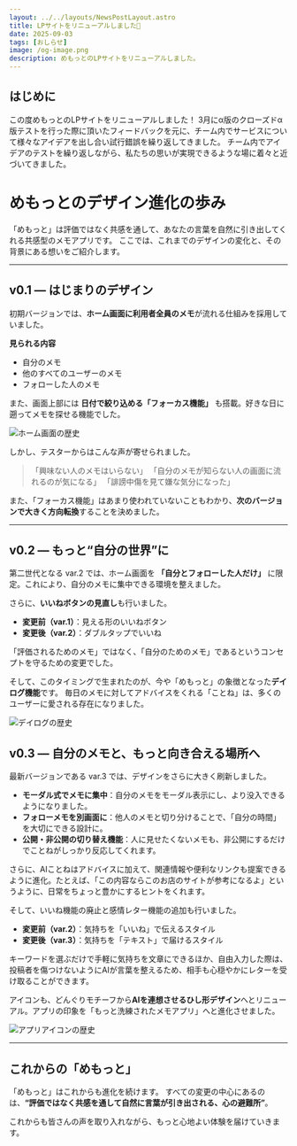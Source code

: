 ```yaml
---
layout: ../../layouts/NewsPostLayout.astro
title: LPサイトをリニューアルしました🎉
date: 2025-09-03
tags: [おしらせ]
image: /og-image.png
description: めもっとのLPサイトをリニューアルしました。
---
```


## はじめに
この度めもっとのLPサイトをリニューアルしました！
3月にα版のクローズドα版テストを行った際に頂いたフィードバックを元に、チーム内でサービスについて様々なアイデアを出し合い試行錯誤を繰り返してきました。
チーム内でアイデアのテストを繰り返しながら、私たちの思いが実現できるような場に着々と近づいてきました。

# めもっとのデザイン進化の歩み

「めもっと」は評価ではなく共感を通して、あなたの言葉を自然に引き出してくれる共感型のメモアプリです。
ここでは、これまでのデザインの変化と、その背景にある想いをご紹介します。

---

## v0.1 ― はじまりのデザイン

初期バージョンでは、**ホーム画面に利用者全員のメモ**が流れる仕組みを採用していました。

**見られる内容**

  * 自分のメモ
  * 他のすべてのユーザーのメモ
  * フォローした人のメモ

また、画面上部には **日付で絞り込める「フォーカス機能」** も搭載。好きな日に遡ってメモを探せる機能でした。

![ホーム画面の歴史](/news/2025-09-03-1/20250903-homehistory.png)

しかし、テスターからはこんな声が寄せられました。

> 「興味ない人のメモはいらない」
> 「自分のメモが知らない人の画面に流れるのが気になる」
> 「誹謗中傷を見て嫌な気分になった」

また、「フォーカス機能」はあまり使われていないこともわかり、**次のバージョンで大きく方向転換**することを決めました。

---

## v0.2 ― もっと“自分の世界”に

第二世代となる var.2 では、ホーム画面を **「自分とフォローした人だけ」** に限定。これにより、自分のメモに集中できる環境を整えました。

さらに、**いいねボタンの見直し**も行いました。

* **変更前（var.1）**：見える形のいいねボタン
* **変更後（var.2）**：ダブルタップでいいね

「評価されるためのメモ」ではなく、「自分のためのメモ」であるというコンセプトを守るための変更でした。

そして、このタイミングで生まれたのが、今や「めもっと」の象徴となった**デイログ機能**です。
毎日のメモに対してアドバイスをくれる「ことね」は、多くのユーザーに愛される存在になりました。

![デイログの歴史](/news/2025-09-03-1/20250903-dayloghistory.png)

## v0.3 ― 自分のメモと、もっと向き合える場所へ

最新バージョンである var.3 では、デザインをさらに大きく刷新しました。

* **モーダル式でメモに集中**：自分のメモをモーダル表示にし、より没入できるようになりました。
* **フォローメモを別画面に**：他人のメモと切り分けることで、「自分の時間」を大切にできる設計に。
* **公開・非公開の切り替え機能**：人に見せたくないメモも、非公開にするだけでことねがしっかり反応してくれます。

さらに、AIことねはアドバイスに加えて、関連情報や便利なリンクも提案できるように進化。たとえば、「この内容ならこのお店のサイトが参考になるよ」というように、日常をちょっと豊かにするヒントをくれます。

そして、いいね機能の廃止と感情レター機能の追加も行いました。

* **変更前（var.2）**：気持ちを「いいね」で伝えるスタイル
* **変更後（var.3）**：気持ちを「テキスト」で届けるスタイル

キーワードを選ぶだけで手軽に気持ちを文章にできるほか、自由入力した際は、投稿者を傷つけないようにAIが言葉を整えるため、相手も心穏やかにレターを受け取ることができます。

アイコンも、どんぐりモチーフから**AIを連想させるひし形デザイン**へとリニューアル。アプリの印象を「もっと洗練されたメモアプリ」へと進化させました。

![アプリアイコンの歴史](/news/2025-09-03-1/20250903-apphistory.png)

---

## これからの「めもっと」

「めもっと」はこれからも進化を続けます。
すべての変更の中心にあるのは、**“評価ではなく共感を通して自然に言葉が引き出される、心の避難所”**。

これからも皆さんの声を取り入れながら、もっと心地よい体験を届けていきます。